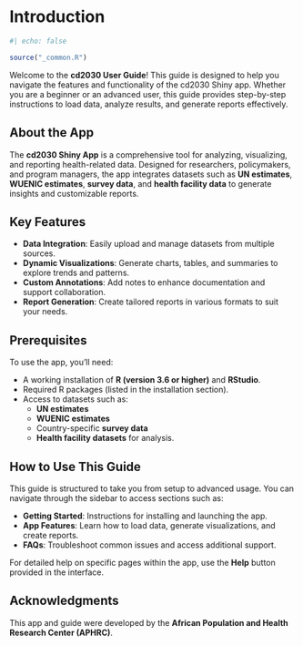 # Introduction

```r
#| echo: false

source("_common.R")
```

Welcome to the **cd2030 User Guide**! This guide is designed to help you navigate the features and functionality of the cd2030 Shiny app. Whether you are a beginner or an advanced user, this guide provides step-by-step instructions to load data, analyze results, and generate reports effectively.

## About the App

The **cd2030 Shiny App** is a comprehensive tool for analyzing, visualizing, and reporting health-related data. Designed for researchers, policymakers, and program managers, the app integrates datasets such as **UN estimates**, **WUENIC estimates**, **survey data**, and **health facility data** to generate insights and customizable reports.

## Key Features

-   **Data Integration**: Easily upload and manage datasets from multiple sources.
-   **Dynamic Visualizations**: Generate charts, tables, and summaries to explore trends and patterns.
-   **Custom Annotations**: Add notes to enhance documentation and support collaboration.
-   **Report Generation**: Create tailored reports in various formats to suit your needs.

## Prerequisites

To use the app, you’ll need:

-   A working installation of **R (version 3.6 or higher)** and **RStudio**.
-   Required R packages (listed in the installation section).
-   Access to datasets such as:
    -   **UN estimates**
    -   **WUENIC estimates**
    -   Country-specific **survey data**
    -   **Health facility datasets** for analysis.

## How to Use This Guide

This guide is structured to take you from setup to advanced usage. You can navigate through the sidebar to access sections such as:

-   **Getting Started**: Instructions for installing and launching the app.
-   **App Features**: Learn how to load data, generate visualizations, and create reports.
-   **FAQs**: Troubleshoot common issues and access additional support.

For detailed help on specific pages within the app, use the **Help** button provided in the interface.

## Acknowledgments

This app and guide were developed by the **African Population and Health Research Center (APHRC)**.

